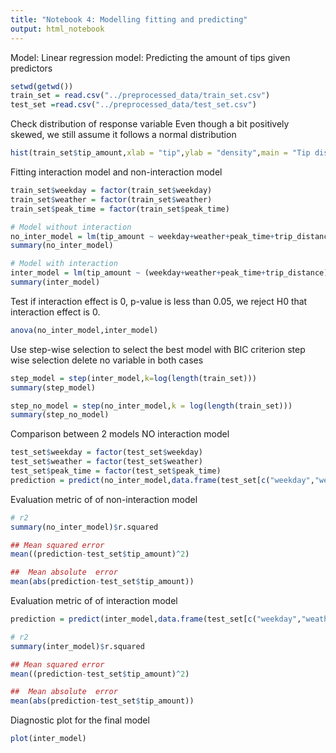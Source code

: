 ```yaml
---
title: "Notebook 4: Modelling fitting and predicting"
output: html_notebook
---
```


Model: Linear regression model: Predicting the amount of tips given predictors
```r
setwd(getwd())
train_set = read.csv("../preprocessed_data/train_set.csv")
test_set =read.csv("../preprocessed_data/test_set.csv")
```

Check distribution of response variable
Even though a bit positively skewed, we still 
assume it follows a normal distribution
```r
hist(train_set$tip_amount,xlab = "tip",ylab = "density",main = "Tip distribution")
```
Fitting interaction model and non-interaction model
```r
train_set$weekday = factor(train_set$weekday)
train_set$weather = factor(train_set$weather)
train_set$peak_time = factor(train_set$peak_time)

# Model without interaction
no_inter_model = lm(tip_amount ~ weekday+weather+peak_time+trip_distance,data = train_set)
summary(no_inter_model)

# Model with interaction
inter_model = lm(tip_amount ~ (weekday+weather+peak_time+trip_distance)^2,data = train_set)
summary(inter_model)
```

Test if interaction effect is 0, p-value is less than 0.05, we reject H0 that interaction
effect is 0.
```r
anova(no_inter_model,inter_model)
```

Use step-wise selection to select the best model with BIC criterion
 step wise selection delete no variable in both cases
```r
step_model = step(inter_model,k=log(length(train_set)))
summary(step_model)

step_no_model = step(no_inter_model,k = log(length(train_set)))
summary(step_no_model)
```

Comparison between 2 models
NO interaction model
```r
test_set$weekday = factor(test_set$weekday)
test_set$weather = factor(test_set$weather)
test_set$peak_time = factor(test_set$peak_time)
prediction = predict(no_inter_model,data.frame(test_set[c("weekday","weather","peak_time","trip_distance")]))
```


Evaluation metric of of non-interaction model
```r
# r2
summary(no_inter_model)$r.squared

## Mean squared error
mean((prediction-test_set$tip_amount)^2)

##  Mean absolute  error
mean(abs(prediction-test_set$tip_amount))

```


Evaluation metric of of interaction model
```r
prediction = predict(inter_model,data.frame(test_set[c("weekday","weather","peak_time","trip_distance")]))

# r2
summary(inter_model)$r.squared

## Mean squared error
mean((prediction-test_set$tip_amount)^2)

##  Mean absolute  error
mean(abs(prediction-test_set$tip_amount))

```


Diagnostic plot for the final model
```r
plot(inter_model)
```

